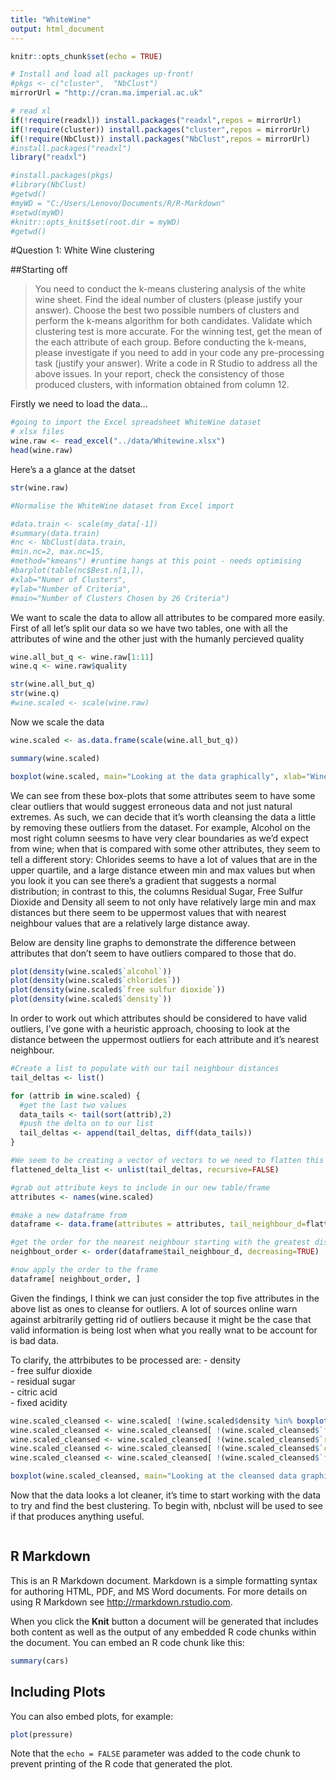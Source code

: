 ```yaml
---
title: "WhiteWine"
output: html_document
---
```



```r
knitr::opts_chunk$set(echo = TRUE)
```


```r
# Install and load all packages up-front!
#pkgs <- c("cluster",  "NbClust")
mirrorUrl = "http://cran.ma.imperial.ac.uk"

# read xl
if(!require(readxl)) install.packages("readxl",repos = mirrorUrl)
if(!require(cluster)) install.packages("cluster",repos = mirrorUrl)
if(!require(NbClust)) install.packages("NbClust",repos = mirrorUrl)
#install.packages("readxl")
library("readxl")

#install.packages(pkgs)
#library(NbClust)
#getwd()
#myWD = "C:/Users/Lenovo/Documents/R/R-Markdown"
#setwd(myWD)
#knitr::opts_knit$set(root.dir = myWD)
#getwd()

```
#Question 1: White Wine clustering

##Starting off

>You need to conduct the k-means clustering analysis of the white wine sheet. Find the ideal number of clusters (please justify your answer). Choose the best two possible numbers of clusters and perform the k-means algorithm for both candidates. Validate which clustering test is more accurate. For the winning test, get the mean of the each attribute of each group. Before conducting the k-means, please investigate if you need to add in your code any pre-processing task (justify your answer). Write a code in R Studio to address all the above issues. In your report, check the consistency of those produced clusters, with information obtained from column 12.

<!--
1st Objective (partitioning clustering)
• Find the ideal number of clusters – justify it by showing all necessary steps/methods, 8
• K-means with the best two clusters, 8
• Find the mean of each attribute for the winner cluster, 5
• Check consistency of your results against column 12, 4
• Check for any pre-processing tasks 5
-->

Firstly we need to load the data...

```r
#going to import the Excel spreadsheet WhiteWine dataset
# xlsx files
wine.raw <- read_excel("../data/Whitewine.xlsx")
head(wine.raw)
```

Here's a a glance at the datset

```r
str(wine.raw)

#Normalise the WhiteWine dataset from Excel import

#data.train <- scale(my_data[-1])
#summary(data.train)
#nc <- NbClust(data.train,
#min.nc=2, max.nc=15,
#method="kmeans") #runtime hangs at this point - needs optimising
#barplot(table(nc$Best.n[1,]),
#xlab="Numer of Clusters",
#ylab="Number of Criteria",
#main="Number of Clusters Chosen by 26 Criteria")
```

We want to scale the data to allow all attributes to be compared more easily. First of all let's split our data so we have two tables, one with all the attributes of wine and the other just with the humanly percieved quality 
```r
wine.all_but_q <- wine.raw[1:11]
wine.q <- wine.raw$quality

str(wine.all_but_q)
str(wine.q)
#wine.scaled <- scale(wine.raw)
```

Now we scale the data
```r
wine.scaled <- as.data.frame(scale(wine.all_but_q))

summary(wine.scaled)
```

```r
boxplot(wine.scaled, main="Looking at the data graphically", xlab="Wine Attributes", ylab="Scalled values") 
```

We can see from these box-plots that some attributes seem to have some clear outliers that would suggest erroneous data and not just natural extremes. As such, we can decide that it's worth cleansing the data a little by removing these outliers from the dataset. For example, Alcohol on the most right column seesms to have very clear boundaries as we'd expect from wine; when that is compared with some other attributes, they seem to tell a different story: Chlorides seems to have a lot of values that are in the upper quartile, and a large distance etween min and max values but when you look it you can see there's a gradient that suggests a normal distribution; in contrast to this, the columns Residual Sugar, Free Sulfur Dioxide and Density all seem to not only have relatively large min and max distances but there seem to be uppermost values that with nearest neighbour values that are a relatively large distance away.

Below are density line graphs to demonstrate the difference between attributes that don't seem to have outliers compared to those that do.

```r
plot(density(wine.scaled$`alcohol`))
plot(density(wine.scaled$`chlorides`))
plot(density(wine.scaled$`free sulfur dioxide`))
plot(density(wine.scaled$`density`))
```

In order to work out which attributes should be considered to have valid outliers, I've gone with a heuristic approach, choosing to look at the distance between the uppermost outliers for each attribute and it's nearest neighbour.

```r
#Create a list to populate with our tail neighbour distances
tail_deltas <- list()

for (attrib in wine.scaled) {
  #get the last two values
  data_tails <- tail(sort(attrib),2)
  #push the delta on to our list 
  tail_deltas <- append(tail_deltas, diff(data_tails))
}

#We seem to be creating a vector of vectors to we need to flatten this (TODO: Fix if we have time!)
flattened_delta_list <- unlist(tail_deltas, recursive=FALSE)

#grab out attribute keys to include in our new table/frame
attributes <- names(wine.scaled)

#make a new dataframe from 
dataframe <- data.frame(attributes = attributes, tail_neighbour_d=flattened_delta_list)

#get the order for the nearest neighbour starting with the greatest distance and descending
neighbout_order <- order(dataframe$tail_neighbour_d, decreasing=TRUE)

#now apply the order to the frame
dataframe[ neighbout_order, ]

```

Given the findings, I think we can just consider the top five attributes in the above list as ones to cleanse for outliers. A lot of sources online warn against arbitrarily getting rid of outliers because it might be the case that valid information is being lost when what you really wnat to be account for is bad data.

To clarify, the attrbibutes to be processed are:
- density			
-	free sulfur dioxide			
-	residual sugar		
-	citric acid 		
-	fixed acidity

```r
wine.scaled_cleansed <- wine.scaled[ !(wine.scaled$density %in% boxplot(wine.scaled$density, plot=FALSE)$out), ]
wine.scaled_cleansed <- wine.scaled_cleansed[ !(wine.scaled_cleansed$`free sulfur dioxide` %in% boxplot(wine.scaled$`free sulfur dioxide`, plot=FALSE)$out), ]
wine.scaled_cleansed <- wine.scaled_cleansed[ !(wine.scaled_cleansed$`residual sugar` %in% boxplot(wine.scaled_cleansed$`residual sugar`, plot=FALSE)$out), ]
wine.scaled_cleansed <- wine.scaled_cleansed[ !(wine.scaled_cleansed$`citric acid` %in% boxplot(wine.scaled_cleansed$`citric acid`, plot=FALSE)$out), ]
wine.scaled_cleansed <- wine.scaled_cleansed[ !(wine.scaled_cleansed$`fixed acidity` %in% boxplot(wine.scaled_cleansed$`fixed acidity`, plot=FALSE)$out), ]

boxplot(wine.scaled_cleansed, main="Looking at the cleansed data graphically", xlab="Wine Attributes", ylab="Scalled values") 

```

Now that the data looks a lot cleaner, it's time to start working with the data to try and find the best clustering. To begin with, nbclust will be used to see if that produces anything useful.

```r

```

## R Markdown

This is an R Markdown document. Markdown is a simple formatting syntax for authoring HTML, PDF, and MS Word documents. For more details on using R Markdown see <http://rmarkdown.rstudio.com>.

When you click the **Knit** button a document will be generated that includes both content as well as the output of any embedded R code chunks within the document. You can embed an R code chunk like this:

```r
summary(cars)
```

## Including Plots

You can also embed plots, for example:

```r
plot(pressure)
```

Note that the `echo = FALSE` parameter was added to the code chunk to prevent printing of the R code that generated the plot.
